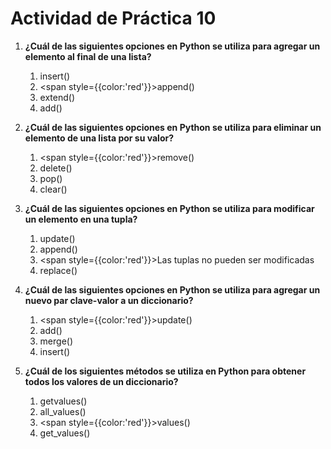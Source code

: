# Actividad de Práctica 10

1. **¿Cuál de las siguientes opciones en Python se utiliza para agregar un elemento al final de una lista?**
    1. insert()
    2. <span style={{color:'red'}}>append()</span>
    3. extend()
    4. add()

2. **¿Cuál de las siguientes opciones en Python se utiliza para eliminar un elemento de una lista por su valor?**
    1. <span style={{color:'red'}}>remove()</span>
    2. delete()
    3. pop()
    4. clear()

3. **¿Cuál de las siguientes opciones en Python se utiliza para modificar un elemento en una tupla?**
    1. update()
    2. append()
    3. <span style={{color:'red'}}>Las tuplas no pueden ser modificadas</span>
    4. replace()

4. **¿Cuál de las siguientes opciones en Python se utiliza para agregar un nuevo par clave-valor a un diccionario?**
    1. <span style={{color:'red'}}>update()</span>
    2. add()
    3. merge()
    4. insert()

5. **¿Cuál de los siguientes métodos se utiliza en Python para obtener todos los valores de un diccionario?**
    1. getvalues()
    2. all_values()
    3. <span style={{color:'red'}}>values()</span>
    4. get_values()
